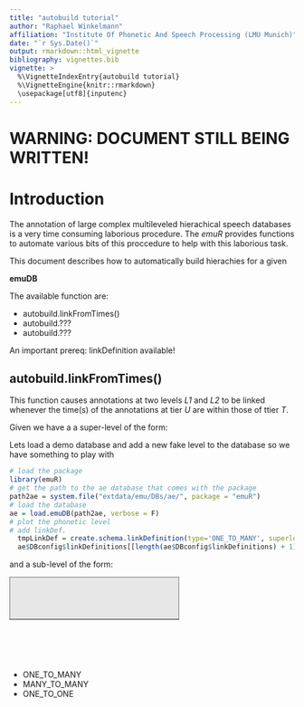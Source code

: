 ```yaml
---
title: "autobuild tutorial"
author: "Raphael Winkelmann"
affiliation: "Institute Of Phonetic And Speech Processing (LMU Munich)"
date: "`r Sys.Date()`"
output: rmarkdown::html_vignette
bibliography: vignettes.bib
vignette: >
  %\VignetteIndexEntry{autobuild tutorial}
  %\VignetteEngine{knitr::rmarkdown}
  \usepackage[utf8]{inputenc}
---
```

  
# WARNING: DOCUMENT STILL BEING WRITTEN!
  
# Introduction
  
The annotation of large complex multileveled hierachical speech databases is
a very time consuming laborious procedure. The *emuR* provides functions to
automate various bits of this proccedure to help with this laborious task.

This document describes how to automatically build hierachies for a given 

**emuDB**


The available function are:

- autobuild.linkFromTimes()
- autobuild.???
- autobuild.???



An important prereq: linkDefinition available!


## autobuild.linkFromTimes()

This function causes annotations at two levels *L1* and *L2* to be linked whenever the time(s) of the annotations at tier
*U* are within those of ttier *T*.


Given we have a a super-level of the form:

Lets load a demo database and add a new fake level to the database so we have
something to play with


```r
# load the package
library(emuR)
# get the path to the ae database that comes with the package
path2ae = system.file("extdata/emu/DBs/ae/", package = "emuR")
# load the database
ae = load.emuDB(path2ae, verbose = F)
# plot the phonetic level
# add linkDef.
  tmpLinkDef = create.schema.linkDefinition(type='ONE_TO_MANY', superlevelName='Phonetic', sublevelName='Tone')
  ae$DBconfig$linkDefinitions[[length(ae$DBconfig$linkDefinitions) + 1]] = tmpLinkDef 


```

and a sub-level of the form:

<svg xmlns="http://www.w3.org/2000/svg" version="1.1">
  <rect width="100%" height="75" stroke-width="1" fill="#E7E7E7" stroke="rgb(0, 0, 0)" />
  <line x1="0" y1="0" x2="20%" y2="20%" fill="rgb(0, 0, 0)" stroke-width="5"  />
</svg>

- ONE\_TO\_MANY
- MANY\_TO\_MANY
- ONE\_TO\_ONE